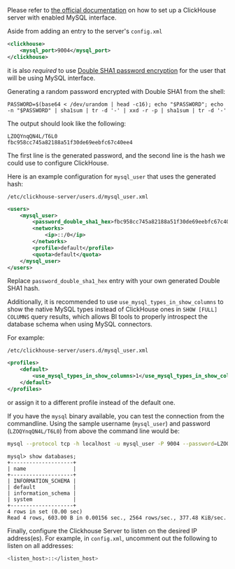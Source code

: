 Please refer to [the official documentation](/interfaces/mysql)
on how to set up a ClickHouse server with enabled MySQL interface.

Aside from adding an entry to the server's `config.xml`

```xml
<clickhouse>
    <mysql_port>9004</mysql_port>
</clickhouse>
```

it is also _required_ to use
[Double SHA1 password encryption](/operations/settings/settings-users#user-namepassword)
for the user that will be using MySQL interface.

Generating a random password encrypted with Double SHA1 from the shell:

```shell
PASSWORD=$(base64 < /dev/urandom | head -c16); echo "$PASSWORD"; echo -n "$PASSWORD" | sha1sum | tr -d '-' | xxd -r -p | sha1sum | tr -d '-'
```

The output should look like the following:

```
LZOQYnqQN4L/T6L0
fbc958cc745a82188a51f30de69eebfc67c40ee4
```

The first line is the generated password, and the second line is the hash we could use to configure ClickHouse.

Here is an example configuration for `mysql_user` that uses the generated hash:

`/etc/clickhouse-server/users.d/mysql_user.xml`

```xml
<users>
    <mysql_user>
        <password_double_sha1_hex>fbc958cc745a82188a51f30de69eebfc67c40ee4</password_double_sha1_hex>
        <networks>
            <ip>::/0</ip>
        </networks>
        <profile>default</profile>
        <quota>default</quota>
    </mysql_user>
</users>
```

Replace `password_double_sha1_hex` entry with your own generated Double SHA1 hash.

Additionally, it is recommended to use `use_mysql_types_in_show_columns`
to show the native MySQL types instead of ClickHouse ones in `SHOW [FULL] COLUMNS` query results,
which allows BI tools to properly introspect the database schema when using MySQL connectors.

For example:

`/etc/clickhouse-server/users.d/mysql_user.xml`

```xml
<profiles>
    <default>
        <use_mysql_types_in_show_columns>1</use_mysql_types_in_show_columns>
    </default>
</profiles>
```

or assign it to a different profile instead of the default one.

If you have the `mysql` binary available, you can test the connection from the commandline.
Using the sample username (`mysql_user`) and password (`LZOQYnqQN4L/T6L0`) from above the command line would be:

```bash
mysql --protocol tcp -h localhost -u mysql_user -P 9004 --password=LZOQYnqQN4L/T6L0
```

```
mysql> show databases;
+--------------------+
| name               |
+--------------------+
| INFORMATION_SCHEMA |
| default            |
| information_schema |
| system             |
+--------------------+
4 rows in set (0.00 sec)
Read 4 rows, 603.00 B in 0.00156 sec., 2564 rows/sec., 377.48 KiB/sec.
```

Finally, configure the Clickhouse Server to listen on the desired IP address(es). For example, in `config.xml`, uncomment out the following to listen on all addresses:

```bash
<listen_host>::</listen_host>
```
